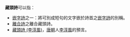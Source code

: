 '''藏頭詩'''可以指：
* [[嵌字詩|嵌字詩]]之一：將可別成短句的文字嵌於詩首之[[嵌字詩|嵌字詩]]的別稱。
* [[離合詩|離合詩]]之離合藏頭詩。
* [[藏頭詩_(李淳風)|藏頭詩 (李淳風)]]，[[唐朝|唐朝]]人[[李淳風|李淳風]]的預言。
{{Disambig|cat=三字作品消歧义}}